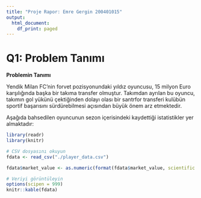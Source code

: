 ```yaml
---
title: "Proje Rapor: Emre Gergin 200401015"
output:
  html_document:
    df_print: paged
---
```


# Q1: Problem Tanımı

**Problemin Tanımı**

Yendik Milan FC’nin forvet pozisyonundaki yıldız oyuncusu, 15 milyon Euro karşılığında başka bir takıma transfer olmuştur. Takımdan ayrılan bu oyuncu, takımın gol yükünü çektiğinden dolayı olası bir santrfor transferi kulübün sportif başarısını sürdürebilmesi açısından büyük önem arz etmektedir.

Aşağıda bahsedilen oyuncunun sezon içerisindeki kaydettiği istatistikler yer almaktadır:

```r
library(readr)
library(knitr)

# CSV dosyasını okuyun
fdata <- read_csv("./player_data.csv")

fdata$market_value <- as.numeric(format(fdata$market_value, scientific = FALSE))

# Veriyi görüntüleyin
options(scipen = 999)
knitr::kable(fdata)
```

